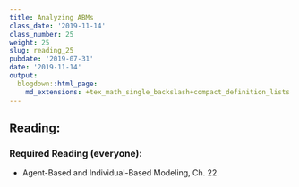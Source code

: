 ```yaml
---
title: Analyzing ABMs
class_date: '2019-11-14'
class_number: 25
weight: 25
slug: reading_25
pubdate: '2019-07-31'
date: '2019-11-14'
output:
  blogdown::html_page:
    md_extensions: +tex_math_single_backslash+compact_definition_lists
---
```

## Reading:

### Required Reading (everyone):
* Agent-Based and Individual-Based Modeling, Ch. 22.


